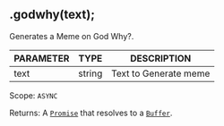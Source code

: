 ## .godwhy(text);
Generates a Meme on God Why?.

| PARAMETER   | TYPE   | DESCRIPTION                                    |
| ----------- | ------ | ---------------------------------------------- |
| text        | string | Text to Generate meme                          |

Scope: `ASYNC`

Returns: A [`Promise`](https://developer.mozilla.org/en-US/docs/Web/JavaScript/Reference/Global_Objects/Promise) that resolves to a [`Buffer`](https://nodejs.org/dist/latest/docs/api/buffer.html#buffer_class_buffer).